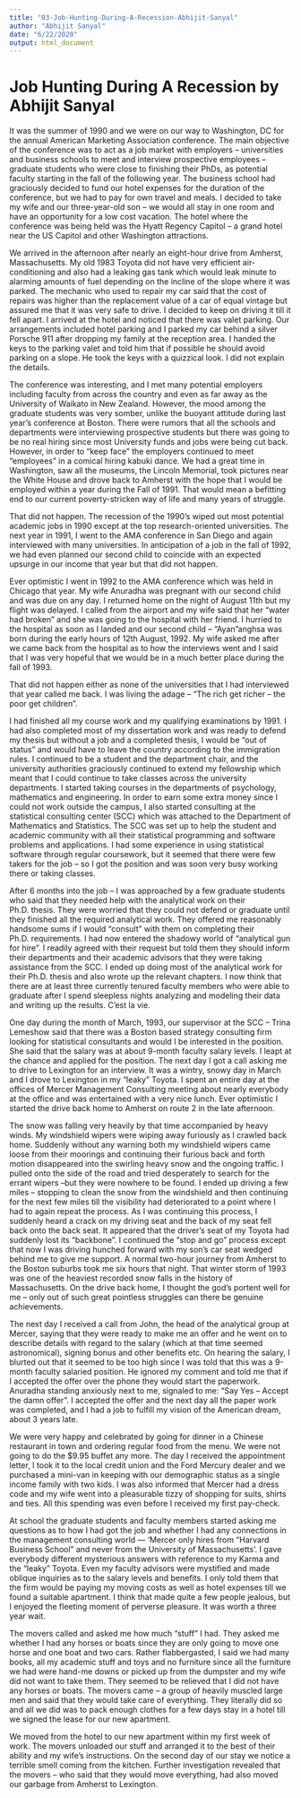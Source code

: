 ```yaml
---
title: "03-Job-Hunting-During-A-Recession-Abhijit-Sanyal"
author: "Abhijit Sanyal"
date: "6/22/2020"
output: html_document
---
```


# Job Hunting During A Recession by Abhijit Sanyal

It was the summer of 1990 and we were on our way to Washington, DC for the annual American Marketing Association conference. The main objective of the conference was to act as a job market with employers – universities and business schools to meet and interview prospective employees – graduate students who were close to finishing their PhDs, as potential faculty starting in the fall of the following year. The business school had graciously decided to fund our hotel expenses for the duration of the conference, but we had to pay for own travel and meals. I decided to take my wife and our three-year-old son – we would  all stay in one room and have an opportunity for a low cost vacation. The hotel where the conference was being held was the Hyatt Regency Capitol – a grand hotel near the US Capitol and other Washington attractions.

We arrived in the afternoon after nearly an eight-hour drive from Amherst, Massachusetts. My old 1983 Toyota did not have very efficient air-conditioning and also had a leaking gas tank which would leak minute to alarming amounts of fuel depending on the incline of the slope where it was parked. The mechanic who used to repair my car said that the cost of repairs was higher than the replacement value of a car of equal vintage but assured me that it was very safe to drive. I decided to keep on driving it till it fell apart. I arrived at the hotel and noticed that there was valet parking. Our arrangements included hotel parking and I parked my car behind a silver Porsche 911 after dropping my family at the reception area. I handed the keys to the parking valet and told him that if possible he should avoid parking on a slope. He took the keys with a quizzical look. I did not explain the details.

The conference was interesting, and I met many potential employers including faculty from across the country and even as far away as the University of Waikato in New Zealand. However, the mood among the graduate students was very somber, unlike the buoyant attitude during last year’s conference at Boston.  There were rumors that all the schools and departments were interviewing prospective students but there was going to be no real hiring since most University funds and jobs were being cut back. However, in order to “keep face” the employers continued to meet “employees” in a comical hiring kabuki dance. We had a great time in Washington, saw all the museums, the Lincoln Memorial, took pictures near the White House and drove back to Amherst with the hope that I would be employed within a year during the Fall of 1991. That would mean a befitting end to our current poverty-stricken way of life and many years of struggle.

That did not happen. The recession of the 1990’s wiped out most potential academic jobs in 1990 except at the top research-oriented universities. The next year in 1991, I went to the AMA conference in San Diego and again interviewed with many universities. In anticipation of a job in the fall of 1992, we had even planned our second child to coincide with an expected upsurge in our income that year but that did not happen.

Ever optimistic I went in 1992 to the AMA conference which was held in Chicago that year. My wife Anuradha was pregnant with our second child and was due on any day. I returned home on the night of August 11th but my flight was delayed. I called from the airport and my wife said that her “water had broken” and she was going to the hospital with her friend. I hurried to the hospital as soon as I landed and our second child – “Ayan”anghsa was born during the early hours of 12th August, 1992. My wife asked me after we came back from the hospital as to how the interviews went and I said that I was very hopeful that we would be in a much better place during the fall of 1993.

That did not happen either as none of the universities that I had interviewed that year called me back. I was living the adage – “The rich get richer – the poor get children”.

I had finished all my course work and my qualifying examinations by 1991. I had also completed most of my dissertation work and was ready to defend my thesis but without a job and a completed thesis, I would be “out of status” and would have to leave the country according to the immigration rules. I continued to be a student and the department chair, and the university authorities graciously continued to extend my fellowship which meant that I could continue to take classes across the university departments. I started taking courses in the departments of psychology, mathematics and engineering. In order to earn some extra money since I could not work outside the campus, I also started consulting at the statistical consulting center (SCC) which was attached to the Department of Mathematics and Statistics. The SCC was set up to help the student and academic community with all their statistical programming and software problems and applications. I had some experience in using statistical software through regular coursework, but it seemed that there were few takers for the job – so I got the position and was soon very busy working there or taking classes.

After 6 months into the job – I was approached by a few graduate students who said that they needed help with the analytical work on their Ph.D. thesis. They were worried that they could not defend or graduate until they finished all the required analytical work. They offered me reasonably handsome sums if I would “consult” with them on completing their Ph.D. requirements. I had now entered the shadowy world of “analytical gun for hire”. I readily agreed with their request but told them they should inform their departments and their academic advisors that they were taking assistance from the SCC. I ended up doing most of the analytical work for their Ph.D. thesis and also wrote up the relevant chapters. I now think that there are at least three currently tenured faculty members who were able to graduate after I spend sleepless nights analyzing and modeling their data and writing up the results. C’est la vie.

One day during the month of March, 1993, our supervisor at the SCC – Trina Lemeshow said that there was a Boston based strategy consulting firm looking for statistical consultants and would I be interested in the position. She said that the salary was at about 9-month faculty salary levels. I leapt at the chance and applied for the position. The next day I got a call asking me to drive to Lexington for an interview. It was a wintry, snowy day in March and I drove to Lexington in my “leaky” Toyota. I spent an entire day at the offices of Mercer Management Consulting meeting about nearly everybody at the office and was entertained with a very nice lunch. Ever optimistic I started the drive back home to Amherst on route 2 in the late afternoon.

The snow was falling very heavily by that time accompanied by heavy winds. My windshield wipers were wiping away furiously as I crawled back home. Suddenly without any warning both my windshield wipers came loose from their moorings and continuing their furious back and forth motion disappeared into the swirling heavy snow and the ongoing traffic. I pulled onto the side of the road and tried desperately to search for the errant wipers –but they were nowhere to be found. I ended up driving a few miles – stopping to clean the snow from the windshield and then continuing for the next few miles till the visibility had deteriorated to a point where I had to again repeat the process. As I was continuing this process, I suddenly heard a crack on my driving seat and the back of my seat fell back onto the back seat. It appeared that the driver’s seat of my Toyota had suddenly lost its “backbone”. I continued the “stop and go” process except that now I was driving hunched forward with my son’s car seat wedged behind me to give me support. A normal two-hour journey from Amherst to the Boston suburbs took me six hours that night. That winter storm of 1993 was one of the heaviest recorded snow falls in the history of Massachusetts. On the drive back home, I thought the god’s portent well for me – only out of such great pointless struggles can there be genuine achievements.

The next day I received a call from John, the head of the analytical group at Mercer, saying that they were ready to make me an offer and he went on to describe details with regard to the salary (which at that time seemed astronomical), signing bonus and other benefits etc. On hearing the salary, I blurted out that it seemed to be too high since I was told that this was a 9-month faculty salaried position. He ignored my comment and told me that if I accepted the offer over the phone they would start the paperwork. Anuradha standing anxiously next to me, signaled to me: “Say Yes – Accept the damn offer”. I accepted the offer and the next day all the paper work was completed, and I had a job to fulfill my vision of the American dream, about 3 years late.

We were very happy and celebrated by going for dinner in a Chinese restaurant in town and ordering regular food from the menu. We were not going to do the $9.95 buffet any more. The day I received the appointment letter, I took it to the local credit union and the Ford Mercury dealer and we purchased a mini-van in keeping with our demographic status as a single income family with two kids. I was also informed that Mercer had a dress code and my wife went into a pleasurable tizzy of shopping for suits, shirts and ties. All this spending was even before I received my first pay-check.

At school the graduate students and faculty members started asking me questions as to how I had got the job and whether I had any connections in the management consulting world --- ‘Mercer only hires from “Harvard Business School” and never from the University of Massachusetts’. I gave everybody different mysterious answers with reference to my Karma and the “leaky” Toyota. Even my faculty advisors were mystified and made oblique inquiries as to the salary levels and benefits. I only told them that the firm would be paying my moving costs as well as hotel expenses till we found a suitable apartment. I think that made quite a few people jealous, but I enjoyed the fleeting moment of perverse pleasure. It was worth a three year wait.

The movers called and asked me how much “stuff” I had. They asked me whether I had any horses or boats since they are only going to move one horse and one boat and two cars.  Rather flabbergasted, I said we had many books, all my academic stuff and toys and no furniture since all the furniture we had were hand-me downs or picked up from the dumpster and my wife did not want to take them. They seemed to be relieved that I did not have any horses or boats. The movers came – a group of heavily muscled large men and said that they would take care of everything. They literally did so and all we did was to pack enough clothes for a few days stay in a hotel till we signed the lease for our new apartment.

We moved from the hotel to our new apartment within my first week of work. The movers unloaded our stuff and arranged it to the best of their ability and my wife’s instructions. On the second day of our stay we notice a terrible smell coming from the kitchen. Further investigation revealed that the movers – who said that they would move everything, had also moved our garbage from Amherst to Lexington.

